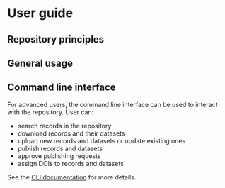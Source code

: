 # User guide

## Repository principles

## General usage

## Command line interface

For advanced users, the command line interface can be used to interact with the repository. User can:

* search records in the repository
* download records and their datasets
* upload new records and datasets or update existing ones
* publish records and datasets
* approve publishing requests
* assign DOIs to records and datasets

See the [CLI documentation](userguide/commandline) for more details.